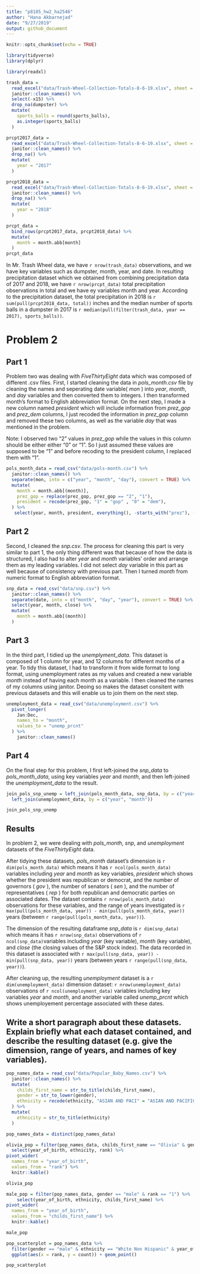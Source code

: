 ```yaml
---
title: "p8105_hw2_ha2546"
author: "Hana Akbarnejad"
date: "9/27/2019"
output: github_document
---
```


```r
knitr::opts_chunk$set(echo = TRUE)

library(tidyverse)
library(dplyr)
```

```r

library(readxl)

trash_data = 
  read_excel("data/Trash-Wheel-Collection-Totals-8-6-19.xlsx", sheet = "Mr. Trash Wheel") %>% 
  janitor::clean_names() %>% 
  select(-x15) %>% 
  drop_na(dumpster) %>% 
  mutate(
    sports_balls = round(sports_balls),
    as.integer(sports_balls)
  )

```

```r

prcpt2017_data = 
  read_excel("data/Trash-Wheel-Collection-Totals-8-6-19.xlsx", sheet = "2017 Precipitation", skip = 1) %>% 
  janitor::clean_names() %>% 
  drop_na() %>% 
  mutate(
    year = "2017"
  )

prcpt2018_data = 
  read_excel("data/Trash-Wheel-Collection-Totals-8-6-19.xlsx", sheet = "2018 Precipitation", skip = 1) %>% 
  janitor::clean_names() %>% 
  drop_na() %>% 
  mutate(
    year = "2018"
  )

prcpt_data =
  bind_rows(prcpt2017_data, prcpt2018_data) %>%
  mutate(
    month = month.abb[month]
  )
prcpt_data
```

In Mr. Trash Wheel data, we have `r nrow(trash_data)` observations, and we have key variables such as dumpster, month, year, and date. In resulting precipitation dataset which we obtained from combining precipitation data of 2017 and 2018, we have `r nrow(prcpt_data)` total precipitation observations in total and we have ey variables month and year. According to the precipitation dataset, the total precipitation in 2018 is `r sum(pull(prcpt2018_data, total))` inches and the median number of sports balls in a dumpster in 2017 is `r median(pull(filter(trash_data, year == 2017), sports_balls))`.

# Problem 2
## Part 1

Problem two was dealing with _FiveThirtyEight_ data which was composed of different .csv files. First, I started cleaning the data in _pols_month.csv_ file by cleaning the names and seperating date variable( _mon_ ) into _year_, _month_, and _day_ variables and then converted them to integers. I then transformed month's format to English abbreviation format. On the next step, I made a new column named _president_ which will include information from _prez_gop_ and _prez_dem_ columns, I just recoded the information in _prez_gop_ column and removed these two columns, as well as the variable _day_ that was mentioned in the problem.

Note: I observed two "2" values in _prez_gop_ while the values in this column should be either either "0" or "1". So I just assumed these values are supposed to be "1" and before recoding to the president column, I replaced them with "1".

```r

pols_month_data = read_csv("data/pols-month.csv") %>% 
  janitor::clean_names() %>%
  separate(mon, into = c("year", "month", "day"), convert = TRUE) %>% 
  mutate(
    month = month.abb[(month)],
    prez_gop = replace(prez_gop, prez_gop == "2", "1"),
    president = recode(prez_gop, "1" = "gop" , "0" = "dem"),
  ) %>% 
   select(year, month, president, everything(), -starts_with("prez"), -day)

```

## Part 2

Second, I cleaned the _snp.csv_. The process for cleaning this part is very similar to part 1, the only thing different was that because of how the data is structured, I also had to alter _year_ and _month_ variables' order and arrange them as my leading variables. I did not select _day_ variable in this part as well because of consistency with previous part. Then I turned _month_ from numeric format to English abbreviation format.

```r

snp_data = read_csv("data/snp.csv") %>% 
  janitor::clean_names() %>% 
  separate(date, into = c("month", "day", "year"), convert = TRUE) %>%
  select(year, month, close) %>% 
  mutate(
    month = month.abb[(month)]
  )

```

## Part 3

In the third part, I tidied up the _unemplyment_data_. This dataset is composed of 1 column for year, and 12 columns for different months of a year. To tidy this dataset, I had to transform it from wide format to long format, using unemployment rates as my values and created a new variable _month_ instead of having each month as a variable. I then cleaned the names of my columns using janitor. Deoing so makes the dataset consitent with previous datasets and this will enable us to join them on the next step.

```r

unemployment_data = read_csv("data/unemployment.csv") %>% 
  pivot_longer(
    Jan:Dec,
    names_to = "month",
    values_to = "unemp_prcnt"
  ) %>% 
    janitor::clean_names()            

```

## Part 4

On the final step for this problem, I first left-joined the _snp_data_ to _pols_month_data_, using key variables _year_ and _month_, and then left-joined the _unemployment_data_ to the result.

```r

join_pols_snp_unemp = left_join(pols_month_data, snp_data, by = c("year", "month")) %>% 
  left_join(unemployment_data, by = c("year", "month")) 

join_pols_snp_unemp

```

## Results

In problem 2, we were dealing with _pols_month_, _snp_, and _unemployment_ datasets of the _FiveThirtyEight_ data.

After tidying these datasets, _pols_month_ dataset's dimension is `r dim(pols_month_data)` which means it has `r ncol(pols_month_data)` variables including _year_ and _month_ as key variables, _president_ which shows whether the president was republican or democrat, and the number of governors ( _gov_ ), the number of senators ( _sen_ ), and the number of representatives ( _rep_ ) for both republican and democratic parties on associated dates. The dataset contains `r nrow(pols_month_data)` observations for these variables, and the range of years investigated is `r max(pull(pols_month_data, year)) - min(pull(pols_month_data, year))` years (between `r range(pull(pols_month_data, year))`).

The dimension of the resulting dataframe _snp_data_ is `r dim(snp_data)` which means it has `r nrow(snp_data)` observations of `r ncol(snp_data)`variables including _year_ (key variable), _month_ (key variable), and _close_ (the closing values of the S&P stock index). The data recorded in this dataset is associated with `r max(pull(snp_data, year)) - min(pull(snp_data, year))` years (between years `r range(pull(snp_data, year))`).

After cleaning up, the resulting _unemployment_ dataset is a `r dim(unemployment_data)` dimension dataset: `r nrow(unemployment_data)` observations of `r ncol(unemployment_data)` variables including key variables _year_ and _month_, and another variable called _unemp_prcnt_ which shows unemployement percentage associated with these dates.



## Write a short paragraph about these datasets. Explain briefly what each dataset contained, and describe the resulting dataset (e.g. give the dimension, range of years, and names of key variables).

```r

pop_names_data = read_csv("data/Popular_Baby_Names.csv") %>% 
  janitor::clean_names() %>% 
  mutate(
    childs_first_name = str_to_title(childs_first_name),
    gender = str_to_lower(gender),
    ethnicity = recode(ethnicity, "ASIAN AND PACI" = "ASIAN AND PACIFIC ISLANDER", "WHITE NON HISP" = "WHITE NON HISPANIC", "BLACK NON HISP" = "BLACK NON HISPANIC")
  ) %>% 
  mutate(
    ethnicity = str_to_title(ethnicity)               
  )

pop_names_data = distinct(pop_names_data)

```

```r

olivia_pop = filter(pop_names_data, childs_first_name == "Olivia" & gender == "female") %>% 
  select(year_of_birth, ethnicity, rank) %>% 
pivot_wider(
  names_from = "year_of_birth", 
  values_from = "rank") %>% 
  knitr::kable()

olivia_pop
```

```r

male_pop = filter(pop_names_data, gender == "male" & rank == "1") %>% 
    select(year_of_birth, ethnicity, childs_first_name) %>% 
pivot_wider(
  names_from = "year_of_birth", 
  values_from = "childs_first_name") %>% 
  knitr::kable()

male_pop
```

```r

pop_scatterplot = pop_names_data %>% 
  filter(gender == "male" & ethnicity == "White Non Hispanic" & year_of_birth == "2016") %>% 
  ggplot(aes(x = rank, y = count)) + geom_point()

pop_scatterplot
```

